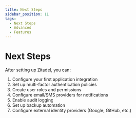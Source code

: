 ```yaml
---
title: Next Steps
sidebar_position: 11
tags:
  - Next Steps
  - Advanced
  - Features
---
```


# Next Steps

After setting up Zitadel, you can:
1. Configure your first application integration
2. Set up multi-factor authentication policies
3. Create user roles and permissions
4. Configure email/SMS providers for notifications
5. Enable audit logging
6. Set up backup automation
7. Configure external identity providers (Google, GitHub, etc.)